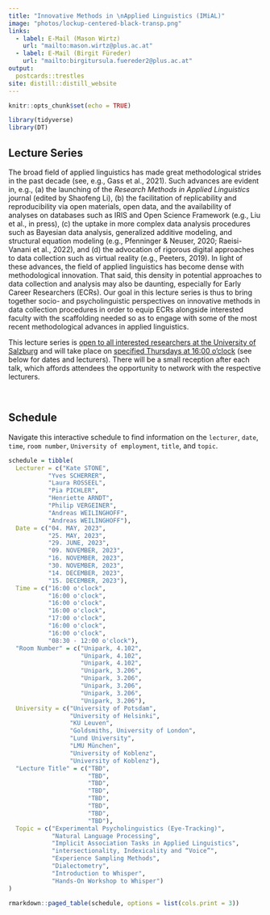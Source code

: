 ```yaml
---
title: "Innovative Methods in \nApplied Linguistics (IMiAL)"
image: "photos/lockup-centered-black-transp.png"
links:
  - label: E-Mail (Mason Wirtz)
    url: "mailto:mason.wirtz@plus.ac.at"
  - label: E-Mail (Birgit Füreder)
    url: "mailto:birgitursula.fuereder2@plus.ac.at"
output:
  postcards::trestles
site: distill::distill_website
---
```



```r

knitr::opts_chunk$set(echo = TRUE)

library(tidyverse)
library(DT)

```


## Lecture Series

The broad field of applied linguistics has made great methodological strides in the past decade (see, e.g., Gass et al., 2021). Such advances are evident in, e.g., (a) the launching of the *Research Methods in Applied Linguistics* journal (edited by Shaofeng Li), (b) the facilitation of replicability and reproducibility via open materials, open data, and the availability of analyses on databases such as IRIS and Open Science Framework (e.g., Liu et al., in press), (c) the uptake in more complex data analysis procedures such as Bayesian data analysis, generalized additive modeling, and structural equation modeling (e.g., Pfenninger & Neuser, 2020; Raeisi-Vanani et al., 2022), and (d) the advocation of rigorous digital approaches to data collection such as virtual reality (e.g., Peeters, 2019). In light of these advances, the field of applied linguistics has become dense with methodological innovation. That said, this density in potential approaches to data collection and analysis may also be daunting, especially for Early Career Researchers (ECRs). Our goal in this lecture series is thus to bring together socio- and psycholinguistic perspectives on innovative methods in data collection procedures in order to equip ECRs alongside interested faculty with the scaffolding needed so as to engage with some of the most recent methodological advances in applied linguistics.

This lecture series is <u>open to all interested researchers at the University of Salzburg</u> and will take place on <u>specified Thursdays at 16:00 o’clock</u> (see below for dates and lecturers). There will be a small reception after each talk, which affords attendees the opportunity to network with the respective lecturers. 

<br>


## Schedule 

Navigate this interactive schedule to find information on the `lecturer`, `date`, `time`, `room number`, `University of employment`, `title`, and `topic`. 

```r

schedule = tibble(
  Lecturer = c("Kate STONE", 
           "Yves SCHERRER", 
           "Laura ROSSEEL", 
           "Pia PICHLER", 
           "Henriette ARNDT", 
           "Philip VERGEINER", 
           "Andreas WEILINGHOFF", 
           "Andreas WEILINGHOFF"), 
  Date = c("04. MAY, 2023", 
           "25. MAY, 2023", 
           "29. JUNE, 2023", 
           "09. NOVEMBER, 2023", 
           "16. NOVEMBER, 2023", 
           "30. NOVEMBER, 2023", 
           "14. DECEMBER, 2023", 
           "15. DECEMBER, 2023"), 
  Time = c("16:00 o'clock", 
           "16:00 o'clock", 
           "16:00 o'clock", 
           "16:00 o'clock", 
           "17:00 o'clock", 
           "16:00 o'clock", 
           "16:00 o'clock",
           "08:30 - 12:00 o'clock"),
  "Room Number" = c("Unipark, 4.102", 
                    "Unipark, 4.102", 
                    "Unipark, 4.102", 
                    "Unipark, 3.206", 
                    "Unipark, 3.206", 
                    "Unipark, 3.206", 
                    "Unipark, 3.206", 
                    "Unipark, 3.206"),
  University = c("University of Potsdam", 
                 "University of Helsinki", 
                 "KU Leuven", 
                 "Goldsmiths, University of London", 
                 "Lund University", 
                 "LMU München", 
                 "University of Koblenz", 
                 "University of Koblenz"), 
  "Lecture Title" = c("TBD", 
                      "TBD", 
                      "TBD", 
                      "TBD", 
                      "TBD", 
                      "TBD", 
                      "TBD", 
                      "TBD"),
  Topic = c("Experimental Psycholinguistics (Eye-Tracking)", 
            "Natural Language Processing", 
            "Implicit Association Tasks in Applied Linguistics", 
            "intersectionality, Indexicality and “Voice”", 
            "Experience Sampling Methods", 
            "Dialectometry", 
            "Introduction to Whisper", 
            "Hands-On Workshop to Whisper")
)

rmarkdown::paged_table(schedule, options = list(cols.print = 3))

```


<br>
<br>
<br>
